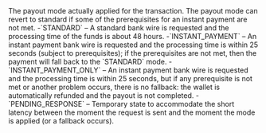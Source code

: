   

  
<ResponseField name="ModeApplied" type="string" >    
The payout mode actually applied for the transaction. The payout mode can revert to standard if some of the prerequisites for an instant payment are not met.  
-`STANDARD` – A standard bank wire is requested and the processing time of the funds is about 48 hours.  
-`INSTANT_PAYMENT` – An instant payment bank wire is requested and the processing time is within 25 seconds (subject to prerequisites); if the prerequisites are not met, then the payment will fall back to the `STANDARD` mode.  
-`INSTANT_PAYMENT_ONLY` – An instant payment bank wire is requested and the processing time is within 25 seconds, but if any prerequisite is not met or another problem occurs, there is no fallback: the wallet is automatically refunded and the payout is not completed.  
-`PENDING_RESPONSE` – Temporary state to accommodate the short latency between the moment the request is sent and the moment the mode is applied (or a fallback occurs).  
</ResponseField>